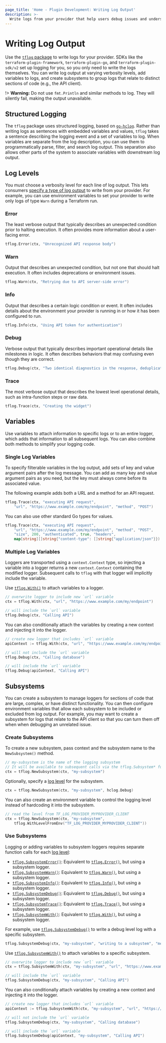 ```yaml
---
page_title: 'Home - Plugin Development: Writing Log Output'
description: >-
  Write logs from your provider that help users debug issues and understand operations.
---
```


# Writing Log Output

Use the [`tflog` package](https://pkg.go.dev/github.com/hashicorp/terraform-plugin-log/tflog) to write logs for your provider. SDKs like the `terraform-plugin-framework`, `terraform-plugin-go`, and `terraform-plugin-sdk/v2` set up logging for you, so you only need to write the logs themselves. You can write log output at varying verbosity levels, add variables to logs, and create subsystems to group logs that relate to distinct sections of code (e.g., the API client).

!> **Warning:** Do not use `fmt.Println` and similar methods to log. They will silently fail, making the output unavailable.


## Structured Logging

The `tflog` package uses structured logging, based on [`go-hclog`](https://pkg.go.dev/github.com/hashicorp/go-hclog). Rather than writing logs as sentences with embedded variables and values, `tflog` takes a sentence describing the logging event and a set of variables to log. When variables are separate from the log description, you can use them to programmatically parse, filter, and search log output. This separation also allows other parts of the system to associate variables with downstream log output.

## Log Levels

You must choose a verbosity level for each line of log output. This lets consumers [specify a type of log output](/plugin/log/managing#log-levels) to write from your provider. For example, you can use environment variables to set your provider to write only logs of type `Warn` during a Terraform run.

### Error

The least verbose output that typically describes an unexpected condition prior to halting execution. It often provides more information about a user-facing error.

```go
tflog.Error(ctx, "Unrecognized API response body")
```

### Warn

Output that describes an unexpected condition, but not one that should halt execution. It often includes deprecations or environment issues.

```go
tflog.Warn(ctx, "Retrying due to API server-side error")
```

### Info

Output that describes a certain logic condition or event. It often includes details about the environment your provider is running in or how it has been configured to run.

```go
tflog.Info(ctx, "Using API token for authentication")
```

### Debug

Verbose output that typically describes important operational details like milestones in logic. It often describes behaviors that may confusing even though they are correct.

```go
tflog.Debug(ctx, "Two identical diagnostics in the response, deduplicating down to one")
```

### Trace

The most verbose output that describes the lowest level operational details, such as intra-function steps or raw data.

```go
tflog.Trace(ctx, "Creating the widget")
```

## Variables

Use variables to attach information to specific logs or to an entire logger, which adds that information to all subsequent logs. You can also combine both methods to simplify your logging code.

### Single Log Variables

To specify filterable variables in the log output, add sets of key and value argument pairs after the log message. You can add as many key and value argument pairs as you need, but the key must always come before its associated value.

The following example adds both a URL and a method for an API request.

```go
tflog.Trace(ctx, "executing API request",
    "url", "https://www.example.com/my/endpoint", "method", "POST")
```

You can also use other standard Go types for values.

```go
tflog.Trace(ctx, "executing API request",
    "url", "https://www.example.com/my/endpoint", "method", "POST",
    "size", 200, "authenticated", true, "headers",
    map[string][]string{"content-type": []string{"application/json"}})
```

### Multiple Log Variables

Loggers are transported using a `context.Context` type, so injecting a variable into a logger returns a new `context.Context` containing the modified logger. Subsequent calls to `tflog` with that logger will implicitly include the variable.

Use [`tflog.With()`](https://pkg.go.dev/github.com/hashicorp/terraform-plugin-log/tflog#With) to attach variables to a logger.

```go
// overwrite logger to include new `url` variable
ctx = tflog.With(ctx, "url", "https://www.example.com/my/endpoint")

// will include the `url` variable
tflog.Debug(ctx, "Calling API")
```

You can also conditionally attach the variables by creating a new context and injecting it into the logger.

```go
// create new logger that includes `url` variable
apiContext := tflog.With(ctx, "url", "https://www.example.com/my/endpoint")

// will not include the `url` variable
tflog.Debug(ctx, "Calling database")

// will include the `url` variable
tflog.Debug(apiContext, "Calling API")
```

## Subsystems

You can create a subsystem to manage loggers for sections of code that are large, complex, or have distinct functionality. You can then configure environment variables that allow each subsystem to be included or excluded from log output. For example, you may want to create a subsystem for logs that relate to the API client so that you can turn them off when when debugging an unrelated issue.

### Create Subsystems

To create a new subsystem, pass context and the subsystem name to the `NewSubsystem()` method.

```go
// my-subsystem is the name of the logging subsystem
// It will be available to subsequent calls via the tflog.Subsystem* functions.
ctx = tflog.NewSubsystem(ctx, "my-subsystem")
```

Optionally, specify a [log level](#log-levels) for the subsystem.

```go
ctx = tflog.NewSubsystem(ctx, "my-subsystem", hclog.Debug)
```

You can also create an environment variable to control the logging level instead of hardcoding it into the subsystem.

```go
// read the level from TF_LOG_PROVIDER_MYPROVIDER_CLIENT
ctx = tflog.NewSubsystem(ctx, "my-subsystem",
    tflog.WithLevelFromEnv("TF_LOG_PROVIDER_MYPROVIDER_CLIENT"))
```

### Use Subsystems

Logging or adding variables to subsystem loggers requires separate function calls for each [log level](#log-levels):

* [`tflog.SubsystemError()`](https://pkg.go.dev/github.com/hashicorp/terraform-plugin-log/tflog#SubsystemError): Equivalent to [`tflog.Error()`](https://pkg.go.dev/github.com/hashicorp/terraform-plugin-log/tflog#Error), but using a subsystem logger.
* [`tflog.SubsystemWarn()`](https://pkg.go.dev/github.com/hashicorp/terraform-plugin-log/tflog#SubsystemWarn): Equivalent to [`tflog.Warn()`](https://pkg.go.dev/github.com/hashicorp/terraform-plugin-log/tflog#Warn), but using a subsystem logger.
* [`tflog.SubsystemInfo()`](https://pkg.go.dev/github.com/hashicorp/terraform-plugin-log/tflog#SubsystemInfo): Equivalent to [`tflog.Info()`](https://pkg.go.dev/github.com/hashicorp/terraform-plugin-log/tflog#Info), but using a subsystem logger.
* [`tflog.SubsystemDebug()`](https://pkg.go.dev/github.com/hashicorp/terraform-plugin-log/tflog#SubsystemDebug): Equivalent to [`tflog.Debug()`](https://pkg.go.dev/github.com/hashicorp/terraform-plugin-log/tflog#Debug), but using a subsystem logger.
* [`tflog.SubsystemTrace()`](https://pkg.go.dev/github.com/hashicorp/terraform-plugin-log/tflog#SubsystemTrace): Equivalent to [`tflog.Trace()`](https://pkg.go.dev/github.com/hashicorp/terraform-plugin-log/tflog#Trace), but using a subsystem logger.
* [`tflog.SubsystemWith()`](https://pkg.go.dev/github.com/hashicorp/terraform-plugin-log/tflog#SubsystemWith): Equivalent to [`tflog.With()`](https://pkg.go.dev/github.com/hashicorp/terraform-plugin-log/tflog#With), but using a subsystem logger.

For example, use [`tflog.SubsystemDebug()`](https://pkg.go.dev/github.com/hashicorp/terraform-plugin-log/tflog#SubsystemDebug) to write a debug level log with a specific subsystem.

```go
tflog.SubsystemDebug(ctx, "my-subsystem", "writing to a subsystem", "meaning_of_life", 42)
```

Use [`tflog.SubsystemWith()`](https://pkg.go.dev/github.com/hashicorp/terraform-plugin-log/tflog#SubsystemWith) to attach variables to a specific subsystem.

```go
// overwrite logger to include new `url` variable
ctx = tflog.SubsystemWith(ctx, "my-subsystem", "url", "https://www.example.com/my/endpoint")

// will include the `url` variable
tflog.SubsystemDebug(ctx, "my-subsystem", "Calling API")
```

You can also conditionally attach variables by creating a new context and injecting it into the logger.

```go
// create new logger that includes `url` variable
apiContext := tflog.SubsystemWith(ctx, "my-subsystem", "url", "https://www.example.com/my/endpoint")

// will not include the `url` variable
tflog.SubsystemDebug(ctx, "my-subsystem", "Calling database")

// will include the `url` variable
tflog.SubsystemDebug(apiContext, "my-subsystem", "Calling API")
```
